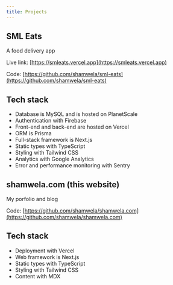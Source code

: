 ```yaml
---
title: Projects
---
```


## SML Eats

A food delivery app

Live link: [https://smleats.vercel.app](https://smleats.vercel.app)

Code: [https://github.com/shamwela/sml-eats](https://github.com/shamwela/sml-eats)

## Tech stack

- Database is MySQL and is hosted on PlanetScale
- Authentication with Firebase
- Front-end and back-end are hosted on Vercel
- ORM is Prisma
- Full-stack framework is Next.js
- Static types with TypeScript
- Styling with Tailwind CSS
- Analytics with Google Analytics
- Error and performance monitoring with Sentry

## shamwela.com (this website)

My porfolio and blog

Code: [https://github.com/shamwela/shamwela.com](https://github.com/shamwela/shamwela.com)

## Tech stack

- Deployment with Vercel
- Web framework is Next.js
- Static types with TypeScript
- Styling with Tailwind CSS
- Content with MDX
